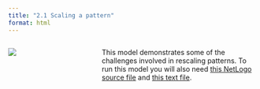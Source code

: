 ```yaml
---
title: "2.1 Scaling a pattern"
format: html
---
```


:::: {.columns}
::: {.column width=35%}
[![](2.1-scale.png)](2.1-scale.nlogo)
:::

::: {.column width=65%}
This model demonstrates some of the challenges involved in rescaling patterns. To run this model you will also need [this NetLogo source file](2.1-scale-mrc.nls) and [this text file](2.1-classes.txt).
:::
::::